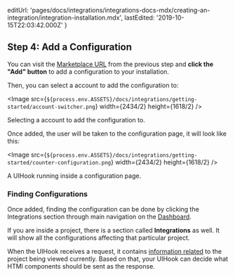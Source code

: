 
  editUrl:
    'pages/docs/integrations/integrations-docs-mdx/creating-an-integration/integration-installation.mdx',
  lastEdited: '2019-10-15T22:03:42.000Z'
}

## Step 4: Add a Configuration

You can visit the [Marketplace URL](#creating-an-integration/step-3-creating-your-integration/marketplace-url) from the previous step and **click the "Add" button** to add a configuration to your installation.

Then, you can select a <OrgName /> account to add the configuration to:

<Image
  src={`${process.env.ASSETS}/docs/integrations/getting-started/account-switcher.png`}
  width={2434/2}
  height={1618/2}
/>
<Caption>Selecting a <OrgName /> account to add the configuration to.</Caption>

Once added, the user will be taken to the configuration page, it will look like this:

<Image
  src={`${process.env.ASSETS}/docs/integrations/getting-started/counter-configuration.png`}
  width={2434/2}
  height={1618/2}
/>
<Caption>A UIHook running inside a configuration page.</Caption>

### Finding Configurations

Once added, finding the configuration can be done by clicking the Integrations section through main navigation on the [<OrgName /> Dashboard](/dashboard).

If you are inside a project, there is a section called **Integrations** as well. It will show all the configurations affecting that particular project.

When the UIHook receives a request, it contains [information related](#understanding-uihooks/http-payload) to the project being viewed currently. Based on that, your UIHook can decide what HTMl components should be sent as the response.
